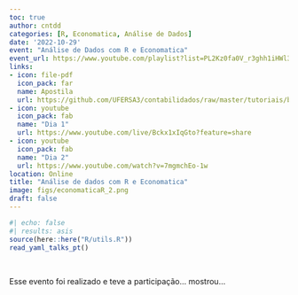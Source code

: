 ```yaml
---
toc: true
author: cntdd
categories: [R, Economatica, Análise de Dados]
date: '2022-10-29'
event: "Análise de Dados com R e Economatica"
event_url: https://www.youtube.com/playlist?list=PL2Kz0fa0V_r3ghh1iHWl31CYr5bVc0Jfo
links:
- icon: file-pdf
  icon_pack: far
  name: Apostila
  url: https://github.com/UFERSA3/contabilidados/raw/master/tutoriais/basicoR/basicoR.pdf
- icon: youtube
  icon_pack: fab
  name: "Dia 1"
  url: https://www.youtube.com/live/Bckx1xIqGto?feature=share
- icon: youtube
  icon_pack: fab
  name: "Dia 2"
  url: https://www.youtube.com/watch?v=7mgmchEo-1w
location: Online
title: "Análise de dados com R e Economatica"
image: figs/economaticaR_2.png
draft: false
---
```


```r
#| echo: false
#| results: asis
source(here::here("R/utils.R"))
read_yaml_talks_pt()
```

<br>

Esse evento foi realizado e teve a participação... mostrou...
